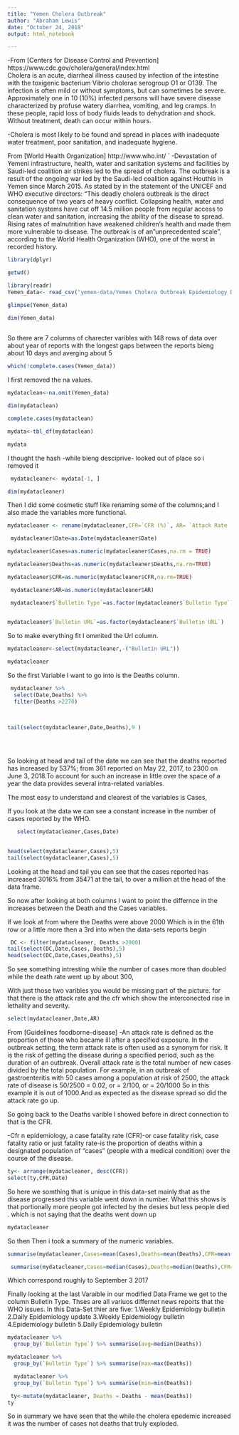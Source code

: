 ---
title: "Yemen Cholera Outbreak"
author: "Abraham Lewis"
date: "October 24, 2018"
output: html_notebook

---
  -From [Centers for Disease Control and Prevention]
https://www.cdc.gov/cholera/general/index.html  
Cholera is an acute, diarrheal illness caused by infection of the intestine with the toxigenic bacterium Vibrio cholerae serogroup O1 or O139.  The infection is often mild or without symptoms, but can sometimes be severe. Approximately one in 10 (10%) infected persons will have severe disease characterized by profuse watery diarrhea, vomiting, and leg cramps. In these people, rapid loss of body fluids leads to dehydration and shock. Without treatment, death can occur within hours.

  -Cholera is most likely to be found and spread in places with inadequate water treatment, poor sanitation, and inadequate hygiene.

From [World Health Organization]
http://www.who.int/
` -Devastation of Yemeni infrastructure, health, water and sanitation systems and facilities by Saudi-led coalition air strikes led to the spread of cholera.
The outbreak is a result of the ongoing war led by the Saudi-led coalition against Houthis in Yemen since March 2015. As stated by in the statement of the UNICEF and WHO executive directors: "This deadly cholera outbreak is the direct consequence of two years of heavy conflict. Collapsing health, water and sanitation systems have cut off 14.5 million people from regular access to clean water and sanitation, increasing the ability of the disease to spread. Rising rates of malnutrition have weakened children's health and made them more vulnerable to disease. The outbreak is of an "unprecedented scale", according to the World Health Organization (WHO), one of the worst in recorded history.

```{r}
library(dplyr)
```

```{r}
getwd()
```






```{r}
library(readr)
Yemen_data<- read_csv("yemen-data/Yemen Cholera Outbreak Epidemiology Data - Data_Country_Level.csv")

```


```{r}
glimpse(Yemen_data)

```

 
```{r}
dim(Yemen_data) 
 
```
 So there are 7 columns of charecter varibles with 148 rows of data over about year of reports with the longest gaps between the reports bieng about 10 days and averging about 5
 
```{r}
which(!complete.cases(Yemen_data))

```
I first removed the na values.

```{r}
mydataclean<-na.omit(Yemen_data)

```


```{r}
dim(mydataclean)
```


```{r}
complete.cases(mydataclean)
```






```{r}
mydata<-tbl_df(mydataclean)
```






```{r}
mydata

```
I thought the hash -while bieng desciprive- looked out of place so i removed it

```{r}
 mydatacleaner<- mydata[-1, ]
```

```{r}
dim(mydatacleaner)
```


Then I did some cosmetic stuff like renaming some of the columns;and I also made the variables more functional.


```{r}
mydatacleaner <- rename(mydatacleaner,CFR=`CFR (%)`, AR= `Attack Rate (per 1000)` )                     


```




```{r}

 mydatacleaner$Date=as.Date(mydatacleaner$Date)
```



```{r}
mydatacleaner$Cases=as.numeric(mydatacleaner$Cases,na.rm = TRUE)
```


```{r}
mydatacleaner$Deaths=as.numeric(mydatacleaner$Deaths,na.rm=TRUE)
```




```{r}
mydatacleaner$CFR=as.numeric(mydatacleaner$CFR,na.rm=TRUE)
```


```{r}
 mydatacleaner$AR=as.numeric(mydatacleaner$AR)
```


```{r}
 mydatacleaner$`Bulletin Type`=as.factor(mydatacleaner$`Bulletin Type`)
       
```
    
    
```{r}

mydatacleaner$`Bulletin URL`=as.factor(mydatacleaner$`Bulletin URL`)

```

So to make everything fit I ommited the Url column.  
```{r}
mydatacleaner<-select(mydatacleaner,-("Bulletin URL"))
```




```{r}
mydatacleaner
```



So the first Variable I want to go into is the Deaths column. 
    
    
```{r}
 mydatacleaner %>%
  select(Date,Deaths) %>%
  filter(Deaths >2270)
                    
    
```
    
```{r}

tail(select(mydatacleaner,Date,Deaths),9 )
  

      
```
    
So looking at head and tail of the date we can see that the deaths reported has increased by 537%; from 361 reported on May 22, 2017, to 2300 on June 3, 2018.To account for such an increase in little over the space of a year the data provides several intra-related variables.  
   
The most easy to understand and clearest of the variables is Cases, 

If you look at the data we can see a constant increase in the number of cases reported by the WHO.


```{r}

   select(mydatacleaner,Cases,Date) 
   

```





```{r}
head(select(mydatacleaner,Cases),5)
tail(select(mydatacleaner,Cases),5)
```
Looking at the head and tail you can see that the cases reported has increased 3016% from 35471 at the tail, to over a million at the head of the data frame.



So now after looking at both columns I want to point the differnce in the increases between the Death and the Cases variables.





If we look at from where the Deaths were above 2000 Which is in the 61th row or a little more then a 3rd into when the data-sets reports begin
```{r}
 DC <- filter(mydatacleaner, Deaths >2000) 
tail(select(DC,Date,Cases, Deaths),5)
head(select(DC,Date,Cases,Deaths),5)
```
So see something intresting while the number of cases more than doubled while the death rate went up by about 300,


With just those two varibles you would be missing part of the picture. for that there is the attack rate and the cfr which show the interconected rise in lethality and severity.

```{r}
select(mydatacleaner,Date,AR)
```
From [Guidelines foodborne-disease]
  -An attack rate is defined as the proportion of those who became ill after a specified exposure.
  In the outbreak setting, the term attack rate is often used as a synonym for risk. It is the risk of getting the disease during a specified period, such as the duration of an outbreak. 
Overall attack rate is the total number of new cases divided by the total population.
For example, in an outbreak of gastroenteritis with 50 cases among a population at risk of 2500, the attack rate of disease is
50/2500 = 0.02, or
 = 2/100, or
 = 20/1000
 So in this example it is out of 1000.And as expected as the disease spread so did the attack rate go up.
 
 
So going back to the Deaths varible I showed before in direct connection to that is the CFR. 
 
-Cfr n epidemiology, a case fatality rate (CFR)-or case fatality risk, case fatality ratio or just fatality rate-is the proportion of deaths within a designated population of "cases" (people with a medical condition) over the course of the disease.
```{r}
ty<- arrange(mydatacleaner, desc(CFR))
select(ty,CFR,Date)
```

So here we somthing that is unique in this data-set mainly:that as the disease progressed
this variable went down in number. What this shows is that portionally more people got
infected by the desies but less people died . which is not saying that the deaths went down up




```{r}
mydatacleaner
```

 So then Then i took a summary of the numeric variables.
```{r}
summarise(mydatacleaner,Cases=mean(Cases),Deaths=mean(Deaths),CFR=mean(CFR),AR=mean(AR))
```





```{r}
 summarise(mydatacleaner,Cases=median(Cases),Deaths=median(Deaths),CFR=median(CFR),AR=median(AR))
```

Which correspond roughly to September 3 2017

Finally looking at the last Varaible in our modified Data Frame we get to the column 
Bulletin Type.
Thses are all variuos differnet news reports that the WHO issues. In this Data-Set thier are five:
1.Weekly Epidemiology bulletin
2.Daily Epidemiology update
3.Weekly Epidemiology bulletin
4.Epidemiology bulletin
5.Daily Epidemiology bulletin

```{r}
mydatacleaner %>%
  group_by(`Bulletin Type`) %>% summarise(avg=median(Deaths))
```




```{r}
mydatacleaner %>%
  group_by(`Bulletin Type`) %>% summarise(max=max(Deaths))
```





```{r}
  mydatacleaner %>%
  group_by(`Bulletin Type`) %>% summarise(min=min(Deaths))
```

```{r}
 ty<-mutate(mydatacleaner, Deaths = Deaths - mean(Deaths))
ty
```


So in summary we have seen that the while the cholera epedemic increased it was the number of cases not deaths that truly exploded.